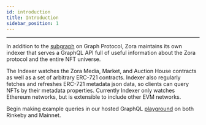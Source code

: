 ```yaml
---
id: introduction
title: Introduction
sidebar_position: 1
---
```


---

In addition to the [subgraph](https://thegraph.com/legacy-explorer/subgraph/ourzora/zora-v1) on Graph Protocol,
Zora maintains its own indexer that serves a GraphQL API full of useful information about the Zora protocol and
the entire NFT universe.

The Indexer watches the Zora Media, Market, and Auction House contracts as well as a set of arbitrary ERC-721
contracts. Indexer also regularly fetches and refreshes ERC-721 metadata json data, so clients can query NFTs by their
metadata properties. Currently Indexer only watches Ethereum networks, but is extensible to include other EVM networks.

Begin making example queries in our hosted GraphQL [playground](https://ourzora.github.io/indexer-playground/) on both
Rinkeby and Mainnet.
